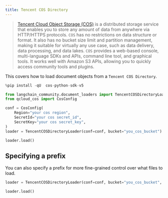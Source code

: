 ```yaml
---
title: Tencent COS Directory
---
```


>[Tencent Cloud Object Storage (COS)](https://www.tencentcloud.com/products/cos) is a distributed
> storage service that enables you to store any amount of data from anywhere via HTTP/HTTPS protocols.
> `COS` has no restrictions on data structure or format. It also has no bucket size limit and
> partition management, making it suitable for virtually any use case, such as data delivery,
> data processing, and data lakes. `COS` provides a web-based console, multi-language SDKs and APIs,
> command line tool, and graphical tools. It works well with Amazon S3 APIs, allowing you to quickly
> access community tools and plugins.

This covers how to load document objects from a `Tencent COS Directory`.

```python
%pip install -qU  cos-python-sdk-v5
```

```python
from langchain_community.document_loaders import TencentCOSDirectoryLoader
from qcloud_cos import CosConfig
```

```python
conf = CosConfig(
    Region="your cos region",
    SecretId="your cos secret_id",
    SecretKey="your cos secret_key",
)
loader = TencentCOSDirectoryLoader(conf=conf, bucket="you_cos_bucket")
```

```python
loader.load()
```

## Specifying a prefix

You can also specify a prefix for more fine-grained control over what files to load.

```python
loader = TencentCOSDirectoryLoader(conf=conf, bucket="you_cos_bucket", prefix="fake")
```

```python
loader.load()
```

